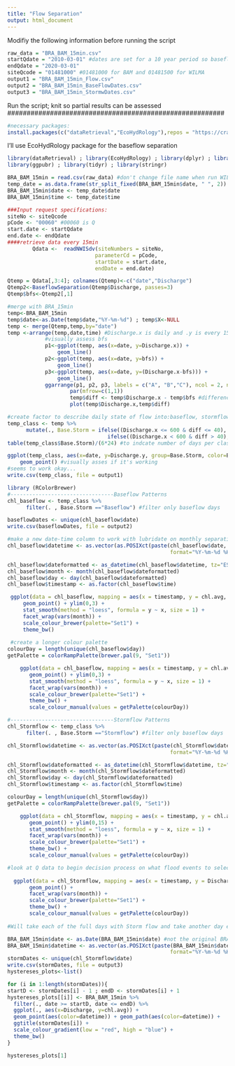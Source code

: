```yaml
---
title: "Flow Separation"
output: html_document
---
```


###########################################################
Modifiy the following information before running the script
```r
raw_data = "BRA_BAM_15min.csv"
startQdate = "2010-03-01" #dates are set for a 10 year period so baseflow is calculated with longer time series
endQdate = "2020-03-01"
siteQcode = "01481000" #01481000 for BAM and 01481500 for WILMA
output1 = "BRA_BAM_15min_Flow.csv"
output2 = "BRA_BAM_15min_BaseFlowDates.csv"
output3 = "BRA_BAM_15min_StormwDates.csv"
```

########################################################
Run the script; knit so partial results can be assessed  
########################################################
```r
#necessary packages: 
install.packages(c("dataRetrieval","EcoHydRology"),repos = "https://cran.rstudio.com",dependencies = TRUE)

```

I'll use EcoHydRology package for the baseflow separation
```r
library(dataRetrieval) ; library(EcoHydRology) ; library(dplyr) ; library(lubridate) ; library(ggplot2) ;  
library(ggpubr) ; library(tidyr) ; library(stringr) 

BRA_BAM_15min = read.csv(raw_data) #don't change file name when run WILMA data(only at the top)
temp_date = as.data.frame(str_split_fixed(BRA_BAM_15min$date, " ", 2)) ; colnames(temp_date)<-c("date","time")
BRA_BAM_15min$date <- temp_date$date
BRA_BAM_15min$time <- temp_date$time

###Input request specifications:
siteNo <- siteQcode
pCode <- "00060" #00060 is Q
start.date <- startQdate
end.date <- endQdate 
####retrieve data every 15min
        Qdata <-  readNWISdv(siteNumbers = siteNo, 
                            parameterCd = pCode, 
                            startDate = start.date, 
                            endDate = end.date) 

Qtemp = Qdata[,3:4]; colnames(Qtemp)<-c("date","Discharge")
Qtemp2<-BaseflowSeparation(Qtemp$Discharge, passes=3) 
Qtemp$bfs<-Qtemp2[,1]

#merge with BRA_15min
temp<-BRA_BAM_15min
temp$date<-as.Date(temp$date,"%Y-%m-%d") ; temp$X<-NULL
temp <- merge(Qtemp,temp,by="date")
temp <-arrange(temp,date,time) #Discharge.x is daily and .y is every 15min
            #visually assess bfs
            p1<-ggplot(temp, aes(x=date, y=Discharge.x)) +
                geom_line()
            p2<-ggplot(temp, aes(x=date, y=bfs)) +
                geom_line()
            p3<-ggplot(temp, aes(x=date, y=(Discharge.x-bfs))) +
                geom_line()
            ggarrange(p1, p2, p3, labels = c("A", "B","C"), ncol = 2, nrow = 2) #check for general patterns
                    par(mfrow=c(1,1))
                    temp$diff <- temp$Discharge.x - temp$bfs #difference between actual Q and baseflow (bfs)
                    plot(temp$Discharge.x,temp$diff)

#create factor to describe daily state of flow into:baseflow, stormflow, transition
temp_class <- temp %>%
      mutate(., Base.Storm = ifelse((Discharge.x <= 600 & diff <= 40), "Baseflow",
                                ifelse((Discharge.x < 600 & diff > 40), "Transition","Stormflow")))
table(temp_class$Base.Storm)/(6*24) #to indcate number of days per class

ggplot(temp_class, aes(x=date, y=Discharge.y, group=Base.Storm, color=Base.Storm)) +
    geom_point() #visually asses if it's working
#seems to work okay... 
write.csv(temp_class, file = output1) 
```

```r
library (RColorBrewer)
#---------------------------------Baseflow Patterns
chl_baseflow <- temp_class %>%
      filter(. , Base.Storm =="Baseflow") #filter only baseflow days

baseflowDates <- unique(chl_baseflow$date) 
write.csv(baseflowDates, file = output2) 

#make a new date-time column to work with lubridate on monthly separation
chl_baseflow$datetime <- as.vector(as.POSIXct(paste(chl_baseflow$date, chl_baseflow$time), 
                                                    format="%Y-%m-%d %H:%M:%S", tz="EST"))

chl_baseflow$dateformatted <- as_datetime(chl_baseflow$datetime, tz="EST" )
chl_baseflow$month <- month(chl_baseflow$dateformatted)
chl_baseflow$day <- day(chl_baseflow$dateformatted)
chl_baseflow$timestamp <- as.factor(chl_baseflow$time)

 ggplot(data = chl_baseflow, mapping = aes(x = timestamp, y = chl.avg, colour=as.factor(day))) +
     geom_point() + ylim(0,3) +
     stat_smooth(method = "loess", formula = y ~ x, size = 1) +
     facet_wrap(vars(month)) +
     scale_colour_brewer(palette="Set1") +
     theme_bw()
 
 #create a longer colour palette
colourDay = length(unique(chl_baseflow$day))
getPalette = colorRampPalette(brewer.pal(9, "Set1"))

    ggplot(data = chl_baseflow, mapping = aes(x = timestamp, y = chl.avg, colour=as.factor(day))) +
       geom_point() + ylim(0,3) +
       stat_smooth(method = "loess", formula = y ~ x, size = 1) +
       facet_wrap(vars(month)) +
       scale_colour_brewer(palette="Set1") +
       theme_bw() +
       scale_colour_manual(values = getPalette(colourDay))

#---------------------------------Stormflow Patterns
chl_Stormflow <- temp_class %>%
      filter(. , Base.Storm =="Stormflow") #filter only baseflow days

chl_Stormflow$datetime <- as.vector(as.POSIXct(paste(chl_Stormflow$date, chl_Stormflow$time), 
                                                    format="%Y-%m-%d %H:%M:%S", tz="EST"))

chl_Stormflow$dateformatted <- as_datetime(chl_Stormflow$datetime, tz="EST" )
chl_Stormflow$month <- month(chl_Stormflow$dateformatted)
chl_Stormflow$day <- day(chl_Stormflow$dateformatted)
chl_Stormflow$timestamp <- as.factor(chl_Stormflow$time)

colourDay = length(unique(chl_Stormflow$day))
getPalette = colorRampPalette(brewer.pal(9, "Set1"))

    ggplot(data = chl_Stormflow, mapping = aes(x = timestamp, y = chl.avg, colour=as.factor(day))) +
       geom_point() + ylim(0,15) +
       stat_smooth(method = "loess", formula = y ~ x, size = 1) +
       facet_wrap(vars(month)) +
       scale_colour_brewer(palette="Set1") +
       theme_bw() +
       scale_colour_manual(values = getPalette(colourDay))

#look at Q data to begin decision process on what flood events to select
    
  ggplot(data = chl_Stormflow, mapping = aes(x = timestamp, y = Discharge.y, colour=as.factor(day))) +
       geom_point() +
       facet_wrap(vars(month)) +
       scale_colour_brewer(palette="Set1") +
       theme_bw() +
       scale_colour_manual(values = getPalette(colourDay))
  
#Will take each of the full days with Storm flow and take another day earlier and another later. Three days total per event.

BRA_BAM_15min$date <- as.Date(BRA_BAM_15min$date) #not the original BRA_BAM_15min; the one with time separated (done earlier)
BRA_BAM_15min$datetime <- as.vector(as.POSIXct(paste(BRA_BAM_15min$date, BRA_BAM_15min$time), 
                                                    format="%Y-%m-%d %H:%M:%S", tz="EST"))
stormDates <- unique(chl_Stormflow$date) 
write.csv(stormDates, file = output3) 
hystereses_plots<-list()

for (i in 1:length(stormDates)){
startD <- stormDates[i] - 1 ; endD <- stormDates[i] + 1
hystereses_plots[[i]] <- BRA_BAM_15min %>%
  filter(., date >= startD, date <= endD) %>%
  ggplot(., aes(x=Discharge, y=chl.avg)) + 
  geom_point(aes(color=datetime)) + geom_path(aes(color=datetime)) +
  ggtitle(stormDates[i]) +
  scale_colour_gradient(low = "red", high = "blue") +
  theme_bw() 
}

hystereses_plots[1]



```

